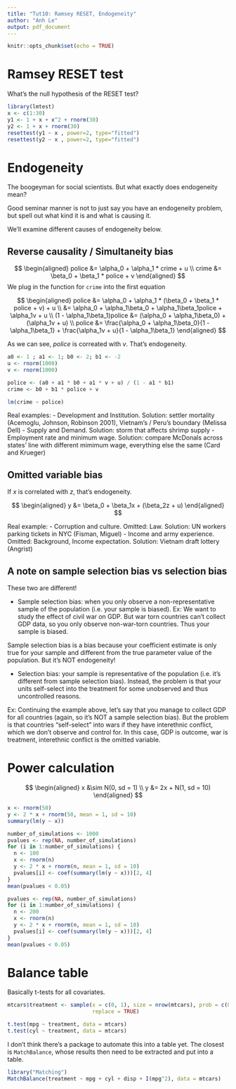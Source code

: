 ```yaml
---
title: "Tut10: Ramsey RESET, Endogeneity"
author: "Anh Le"
output: pdf_document
---
```


```r
knitr::opts_chunk$set(echo = TRUE)
```

# Ramsey RESET test

What's the null hypothesis of the RESET test?

```r
library(lmtest)
x <- c(1:30)
y1 <- 1 + x + x^2 + rnorm(30)
y2 <- 1 + x + rnorm(30)
resettest(y1 ~ x , power=2, type="fitted")
resettest(y2 ~ x , power=2, type="fitted")
```

# Endogeneity

The boogeyman for social scientists. But what exactly does endogeneity mean?

Good seminar manner is not to just say you have an endogeneity problem, but spell out what kind it is and what is causing it.

We'll examine different causes of endogeneity below.

## Reverse causality / Simultaneity bias

$$
\begin{aligned}
police &= \alpha_0 + \alpha_1 * crime + u \\
crime &= \beta_0 + \beta_1 * police + v
\end{aligned}
$$
We plug in the function for `crime` into the first equation

$$
\begin{aligned}
police &= \alpha_0 + \alpha_1 * (\beta_0 + \beta_1 * police + v) + u \\
&= \alpha_0 + \alpha_1\beta_0 + \alpha_1\beta_1police + \alpha_1v + u \\
(1 - \alpha_1\beta_1)police &= (\alpha_0 + \alpha_1\beta_0) + (\alpha_1v + u) \\
police &= \frac{\alpha_0 + \alpha_1\beta_0}{1 - \alpha_1\beta_1} + \frac{\alpha_1v + u}{1 - \alpha_1\beta_1}
\end{aligned}
$$

As we can see, $police$ is correated with $v$. That's endogeneity.

```r
a0 <- 1 ; a1 <- 1; b0 <- 2; b1 <- -2
u <- rnorm(1000)
v <- rnorm(1000)

police <- (a0 + a1 * b0 + a1 * v + u) / (1 - a1 * b1)
crime <- b0 + b1 * police + v

lm(crime ~ police)
```

Real examples:
- Development and Institution. Solution: settler mortality (Acemoglu, Johnson, Robinson 2001), Vietnam's / Peru's boundary (Melissa Dell)
- Supply and Demand. Solution: storm that affects shrimp supply
- Employment rate and minimum wage. Solution: compare McDonals across states' line with different mimimum wage, everything else the same (Card and Krueger)

## Omitted variable bias

If $x$ is correlated with $z$, that's endogeneity.

$$
\begin{aligned}
y &= \beta_0 + \beta_1x + (\beta_2z + u)
\end{aligned}
$$

Real example:
- Corruption and culture. Omitted: Law. Solution: UN workers parking tickets in NYC (Fisman, Miguel)
- Income and army experience. Omitted: Background, Income expectation. Solution: Vietnam draft lottery (Angrist)

## A note on sample selection bias vs selection bias

These two are different!

- Sample selection bias: when you only observe a non-representative sample of the population (i.e. your sample is biased). Ex: We want to study the effect of civil war on GDP. But war torn countries can't collect GDP data, so you only observe non-war-torn countries. Thus your sample is biased.

Sample selection bias is a bias because your coefficient estimate is only true for your sample and different from the true parameter value of the population. But it's NOT endogeneity!

- Selection bias: your sample is representative of the population (i.e. it's different from sample selection bias). Instead, the problem is that your units self-select into the treatment for some unobserved and thus uncontrolled reasons.

Ex: Continuing the example above, let's say that you manage to collect GDP for all countries (again, so it's NOT a sample selection bias). But the problem is that countries "self-select" into wars if they have interethnic conflict, which we don't observe and control for. In this case, GDP is outcome, war is treatment, interethnic conflict is the omitted variable.

# Power calculation

$$
\begin{aligned}
x &\sim N(0, sd = 1) \\
y &= 2x + N(1, sd = 10)
\end{aligned}
$$

```r
x <- rnorm(50)
y <- 2 * x + rnorm(50, mean = 1, sd = 10)
summary(lm(y ~ x))
```


```r
number_of_simulations <- 1000
pvalues <- rep(NA, number_of_simulations)
for (i in 1:number_of_simulations) {
  n <- 100
  x <- rnorm(n)
  y <- 2 * x + rnorm(n, mean = 1, sd = 10)
  pvalues[i] <- coef(summary(lm(y ~ x)))[2, 4]  
}
mean(pvalues < 0.05)
```

```r
pvalues <- rep(NA, number_of_simulations)
for (i in 1:number_of_simulations) {
  n <- 200
  x <- rnorm(n)
  y <- 2 * x + rnorm(n, mean = 1, sd = 10)
  pvalues[i] <- coef(summary(lm(y ~ x)))[2, 4]  
}
mean(pvalues < 0.05)
```

# Balance table

Basically t-tests for all covariates. 

```r
mtcars$treatment <- sample(x = c(0, 1), size = nrow(mtcars), prob = c(0.5, 0.5),
                           replace = TRUE)

t.test(mpg ~ treatment, data = mtcars)
t.test(cyl ~ treatment, data = mtcars)
```

I don't think there's a package to automate this into a table yet. The closest is `MatchBalance`, whose results then need to be extracted and put into a table.

```r
library("Matching")
MatchBalance(treatment ~ mpg + cyl + disp + I(mpg^2), data = mtcars)
```


